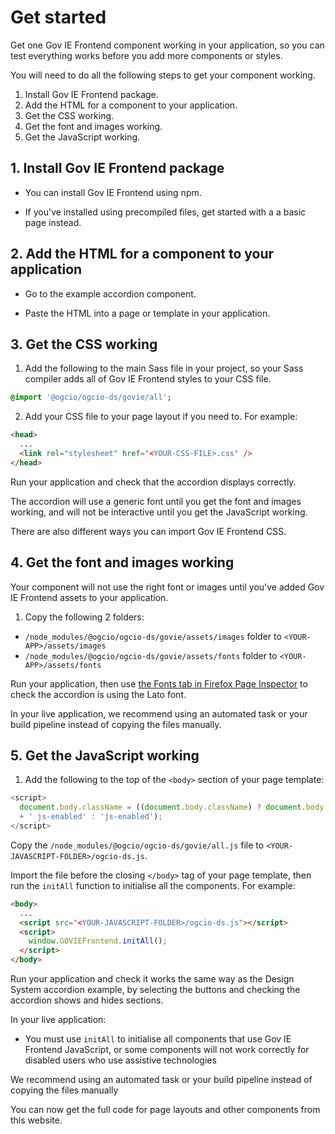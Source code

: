 
<Meta title="Docs/Get started" />

# Get started

Get one Gov IE Frontend component working in your application, so you can test everything works before you add more components or styles.

You will need to do all the following steps to get your component working.

1. Install Gov IE Frontend package.
2. Add the HTML for a component to your application.
3. Get the CSS working.
4. Get the font and images working.
5. Get the JavaScript working.

## 1. Install Gov IE Frontend package

- You can <Link href="?path=/docs/docs-install-with-npm--docs">install Gov IE Frontend using npm</Link>.

- If you've <Link href='?path=/story/docs-install-using-precompiled-files--docs'>installed using precompiled files</Link>, get started with a <Link href='?path=/story/docs-install-using-precompiled-files--docs#basic-example-page'>a basic page instead</Link>.

## 2. Add the HTML for a component to your application

- Go to the <Link href='?path=/docs/typography-accordion--default'>example accordion component</Link>.

- Paste the HTML into a page or template in your application.

## 3. Get the CSS working

1. Add the following to the main Sass file in your project, so your Sass compiler adds all of Gov IE Frontend styles to your CSS file.

```sass
@import '@ogcio/ogcio-ds/govie/all';
```

2. Add your CSS file to your page layout if you need to. For example:

```html
<head>
  ...
  <link rel="stylesheet" href="<YOUR-CSS-FILE>.css" />
</head>
```

Run your application and check that the accordion displays correctly.

The accordion will use a generic font until you get the font and images working, and will not be interactive until you get the JavaScript working.

There are also different ways you can <Link href='?path=/docs/docs-import-css-assets-and-javascript--docs'>import Gov IE Frontend CSS</Link>.

## 4. Get the font and images working

Your component will not use the right font or images until you've added Gov IE Frontend assets to your application.

1. Copy the following 2 folders:

- `/node_modules/@ogcio/ogcio-ds/govie/assets/images` folder to `<YOUR-APP>/assets/images`
- `/node_modules/@ogcio/ogcio-ds/govie/assets/fonts` folder to `<YOUR-APP>/assets/fonts`

Run your application, then use [the Fonts tab in Firefox Page Inspector](https://developer.mozilla.org/en-US/docs/Tools/Page_Inspector/How_to/Edit_fonts#The_Fonts_tab) to check the accordion is using the Lato font.

In your live application, we recommend <Link href='?path=/docs/docs-import-css-assets-and-javascript--docs#fonts-and-images-assets'>using an automated task or your build pipeline</Link> instead of copying the files manually.

## 5. Get the JavaScript working

1. Add the following to the top of the `<body>` section of your page template:

```javascript
<script>
  document.body.className = ((document.body.className) ? document.body.className
  + ' js-enabled' : 'js-enabled');
</script>
```

Copy the `/node_modules/@ogcio/ogcio-ds/govie/all.js` file to `<YOUR-JAVASCRIPT-FOLDER>/ogcio-ds.js`.

Import the file before the closing `</body>` tag of your page template, then run the `initAll` function to initialise all the components. For example:

```html
<body>
  ...
  <script src="<YOUR-JAVASCRIPT-FOLDER>/ogcio-ds.js"></script>
  <script>
    window.GOVIEFrontend.initAll();
  </script>
</body>
```

Run your application and check it works the same way as the Design System accordion example, by selecting the buttons and checking the accordion shows and hides sections.

In your live application:

- You must use `initAll` to initialise all components that use Gov IE Frontend JavaScript, or some components will not work correctly for disabled users who use assistive technologies

We recommend <Link href='?path=/docs/docs-import-css-assets-and-javascript--docs#import-javascript'>using an automated task or your build pipeline</Link> instead of copying the files manually

You can now get the full code for page layouts and other components from this website.
